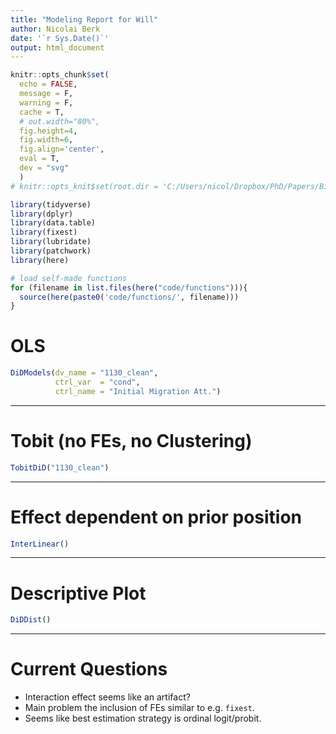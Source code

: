 ```yaml
---
title: "Modeling Report for Will"
author: Nicolai Berk
date: '`r Sys.Date()`'
output: html_document
---
```




```r

knitr::opts_chunk$set(
  echo = FALSE, 
  message = F, 
  warning = F, 
  cache = T, 
  # out.width="80%", 
  fig.height=4, 
  fig.width=6, 
  fig.align='center', 
  eval = T, 
  dev = "svg"
  )
# knitr::opts_knit$set(root.dir = 'C:/Users/nicol/Dropbox/PhD/Papers/Bild/github/bild')

library(tidyverse)
library(dplyr)
library(data.table)
library(fixest)
library(lubridate)
library(patchwork)
library(here)

# load self-made functions
for (filename in list.files(here("code/functions"))){
  source(here(paste0('code/functions/', filename)))
}

```


# OLS

```r

DiDModels(dv_name = "1130_clean", 
          ctrl_var  = "cond",
          ctrl_name = "Initial Migration Att.")

```


---

# Tobit (no FEs, no Clustering)


```r

TobitDiD("1130_clean")

```

---

# Effect dependent on prior position

```r

InterLinear()

```



---

# Descriptive Plot

```r

DiDDist()

```

---

# Current Questions

- Interaction effect seems like an artifact?
- Main problem the inclusion of FEs similar to e.g. `fixest`.
- Seems like best estimation strategy is ordinal logit/probit.

